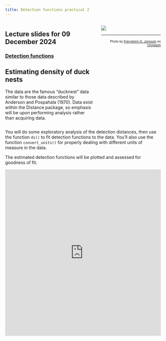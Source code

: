 ```yaml
---
title: Detection functions practical 2
---
```


:::: {.columns}

::: {.column width='60%'}
::: {.callout-tip}
## Lecture slides for 09 December 2024

### [Detection functions](../lectures/BlockB-22.pdf)
:::

## Estimating density of duck nests

The data are the famous "ducknest" data similar to those data described by Anderson and Pospahala (1970).  Data exist within the Distance package, so emphasis will be upon performing analysis rather than acquiring data.

:::

::: {.column width='40%'}
![](nest-unsplash.jpg)

---
<p style="font-size: x-small; text-align:right">Photo by <a href="https://unsplash.com/@freys?utm_source=unsplash&utm_medium=referral&utm_content=creditCopyText">Freysteinn G. Jonsson</a> on <a href="https://unsplash.com/s/photos/duck-nests?utm_source=unsplash&utm_medium=referral&utm_content=creditCopyText">Unsplash</a></p>
  
:::

::::


You will do some exploratory analysis of the detection distances, then use the function `ds()` to fit detection functions to the data.  You'll also use the function `convert_units()` for properly dealing with different units of measure in the data.

The estimated detection functions will be plotted and assessed for goodness of fit.

<div style="position: relative; padding-bottom: 106.71936758893281%; height: 0;"><iframe src="https://www.loom.com/embed/98bedae1f04d42c893a3e39b7cf13585?sid=3982e993-9d5a-4b94-bded-35fcbe9903d2" frameborder="0" webkitallowfullscreen mozallowfullscreen allowfullscreen style="position: absolute; top: 0; left: 0; width: 100%; height: 100%;"></iframe></div>

